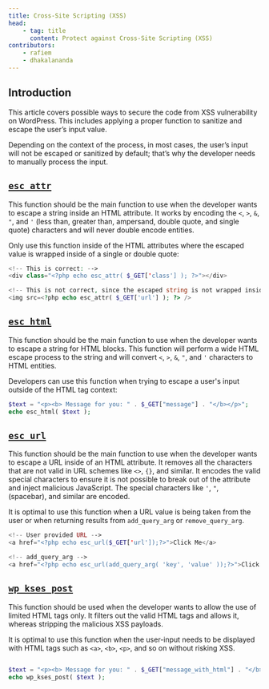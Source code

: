 ```yaml
---
title: Cross-Site Scripting (XSS)
head:
    - tag: title
      content: Protect against Cross-Site Scripting (XSS)
contributors:
    - rafiem
    - dhakalananda
---
```


## Introduction

This article covers possible ways to secure the code from XSS vulnerability on WordPress. This includes applying a proper function to sanitize and escape the user’s input value.

Depending on the context of the process, in most cases, the user’s input will not be escaped or sanitized by default; that’s why the developer needs to manually process the input.

<LinkCard
  title="Learn more about XSS"
  href="/academy/wordpress/vulnerabilities/cross-site-scripting/"
/>

## [`esc_attr`](https://developer.wordpress.org/reference/functions/esc_attr/)

This function should be the main function to use when the developer wants to escape a string inside an HTML attribute. It works by encoding the `<`, `>`, `&`, `"`, and `'` (less than, greater than, ampersand, double quote, and single quote) characters and will never double encode entities.

Only use this function inside of the HTML attributes where the escaped value is wrapped inside of a single or double quote:

```php
<!-- This is correct: -->
<div class="<?php echo esc_attr( $_GET['class'] ); ?>"></div>

<!-- This is not correct, since the escaped string is not wrapped inside of quotes, resulting in the user being able to still inject arbitrary JS code via JS event handler: -->
<img src=<?php echo esc_attr( $_GET['url'] ); ?> />

```

## [`esc_html`](https://developer.wordpress.org/reference/functions/esc_html/)

This function should be the main function to use when the developer wants to escape a string for HTML blocks. This function will perform a wide HTML escape process to the string and will convert `<`, `>`, `&`, `"`, and `'` characters to HTML entities.

Developers can use this function when trying to escape a user's input outside of the HTML tag context:

```php
$text = "<p><b> Message for you: " . $_GET["message"] . "</b></p>";
echo esc_html( $text );
```

## [`esc_url`](https://developer.wordpress.org/reference/functions/esc_url/)

This function should be the main function to use when the developer wants to escape a URL inside of an HTML attribute. It removes all the characters that are not valid in URL schemes like `<>`, `{}`, and similar. It encodes the valid special characters to ensure it is not possible to break out of the attribute and inject malicious JavaScript. The special characters like `'`, `"`, ` ` (spacebar), and similar are encoded.

It is optimal to use this function when a URL value is being taken from the user or when returning results from `add_query_arg` or `remove_query_arg`.

```php
<!-- User provided URL -->
<a href="<?php echo esc_url($_GET['url']);?>">Click Me</a>

<!-- add_query_arg -->
<a href="<?php echo esc_url(add_query_arg( 'key', 'value' ));?>">Click Me Too</a>
```

## [`wp_kses_post`](https://developer.wordpress.org/reference/functions/wp_kses_post/)

This function should be used when the developer wants to allow the use of limited HTML tags only. It filters out the valid HTML tags and allows it, whereas stripping the malicious XSS payloads.

It is optimal to use this function when the user-input needs to be displayed with HTML tags such as `<a>`, `<b>`, `<p>`, and so on without risking XSS.

```php

$text = "<p><b> Message for you: " . $_GET["message_with_html"] . "</b></p>";
echo wp_kses_post( $text );
```
